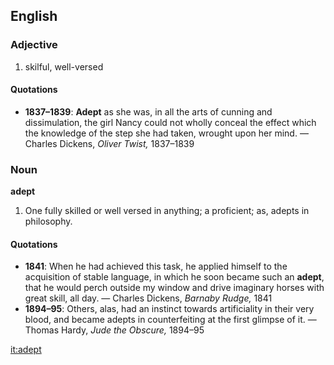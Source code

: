 ==English==
===Adjective===
# skilful, well-versed

====Quotations====
*'''1837&ndash;1839''': '''Adept''' as she was, in all the arts of cunning and dissimulation, the girl Nancy could not wholly conceal the effect which the knowledge of the step she had taken, wrought upon her mind. &mdash; Charles Dickens, ''Oliver Twist,'' 1837&ndash;1839

===Noun===

'''adept'''

#One fully skilled or well versed in anything; a proficient; as, adepts in philosophy.

====Quotations====
*'''1841''': When he had achieved this task, he applied himself to the acquisition of stable language, in which he soon became such an '''adept''', that he would perch outside my window and drive imaginary horses with great skill, all day. &mdash; Charles Dickens, ''Barnaby Rudge,'' 1841
*'''1894&ndash;95''': Others, alas, had an instinct towards artificiality in their very blood, and became adepts in counterfeiting at the first glimpse of it. &mdash; Thomas Hardy, ''Jude the Obscure,'' 1894&ndash;95

[[it:adept]]